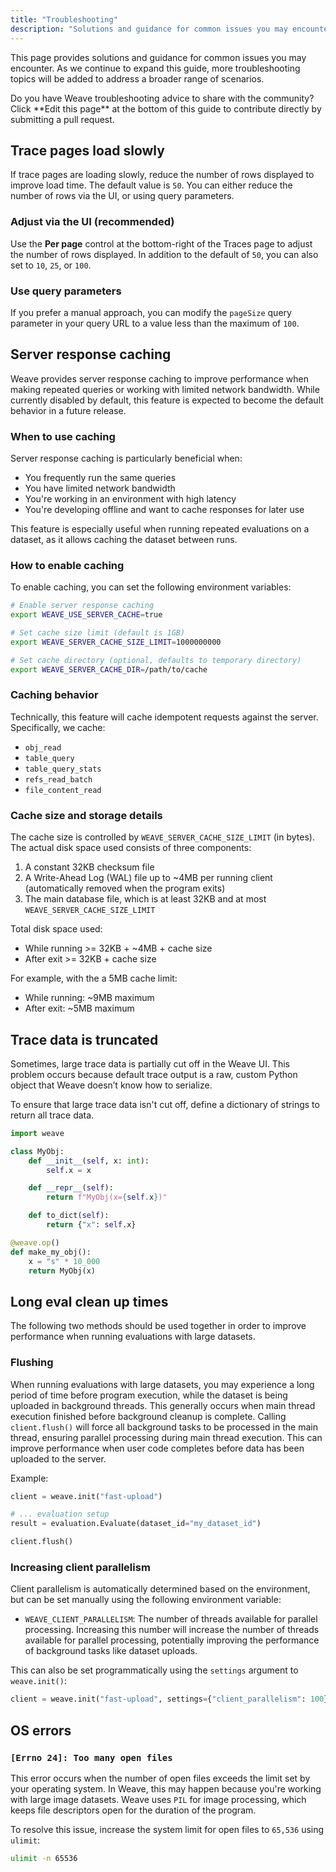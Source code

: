 ```yaml
---
title: "Troubleshooting"
description: "Solutions and guidance for common issues you may encounter with Weave"
---
```


This page provides solutions and guidance for common issues you may encounter. As we continue to expand this guide, more troubleshooting topics will be added to address a broader range of scenarios.

<Tip>
Do you have Weave troubleshooting advice to share with the community? Click **Edit this page** at the bottom of this guide to contribute directly by submitting a pull request.
</Tip>

## Trace pages load slowly

If trace pages are loading slowly, reduce the number of rows displayed to improve load time. The default value is `50`. You can either reduce the number of rows via the UI, or using query parameters.

### Adjust via the UI (recommended)

Use the **Per page** control at the bottom-right of the Traces page to adjust the number of rows displayed. In addition to the default of `50`, you can also set to `10`, `25`, or `100`.

### Use query parameters

If you prefer a manual approach, you can modify the `pageSize` query parameter in your query URL to a value less than the maximum of `100`.

## Server response caching

Weave provides server response caching to improve performance when making repeated queries or working with limited network bandwidth. While currently disabled by default, this feature is expected to become the default behavior in a future release.

### When to use caching

Server response caching is particularly beneficial when:

- You frequently run the same queries
- You have limited network bandwidth
- You're working in an environment with high latency
- You're developing offline and want to cache responses for later use

This feature is especially useful when running repeated evaluations on a dataset, as it allows caching the dataset between runs.

### How to enable caching

To enable caching, you can set the following environment variables:

```bash
# Enable server response caching
export WEAVE_USE_SERVER_CACHE=true

# Set cache size limit (default is 1GB)
export WEAVE_SERVER_CACHE_SIZE_LIMIT=1000000000

# Set cache directory (optional, defaults to temporary directory)
export WEAVE_SERVER_CACHE_DIR=/path/to/cache
```

### Caching behavior

Technically, this feature will cache idempotent requests against the server. Specifically, we cache:

- `obj_read`
- `table_query`
- `table_query_stats`
- `refs_read_batch`
- `file_content_read`

### Cache size and storage details

The cache size is controlled by `WEAVE_SERVER_CACHE_SIZE_LIMIT` (in bytes). The actual disk space used consists of three components:

1. A constant 32KB checksum file
2. A Write-Ahead Log (WAL) file up to ~4MB per running client (automatically removed when the program exits)
3. The main database file, which is at least 32KB and at most `WEAVE_SERVER_CACHE_SIZE_LIMIT`

Total disk space used:

- While running >= 32KB + ~4MB + cache size
- After exit >= 32KB + cache size

For example, with the a 5MB cache limit:

- While running: ~9MB maximum
- After exit: ~5MB maximum

## Trace data is truncated

Sometimes, large trace data is partially cut off in the Weave UI. This problem occurs because default trace output is a raw, custom Python object that Weave doesn’t know how to serialize.

To ensure that large trace data isn't cut off, define a dictionary of strings to return all trace data. 

```python
import weave

class MyObj:
    def __init__(self, x: int):
        self.x = x

    def __repr__(self):
        return f"MyObj(x={self.x})"

    def to_dict(self):
        return {"x": self.x}

@weave.op()
def make_my_obj():
    x = "s" * 10_000
    return MyObj(x)
```

## Long eval clean up times

The following two methods should be used together in order to improve performance when running evaluations with large datasets.

### Flushing

When running evaluations with large datasets, you may experience a long period of time before program execution, while the dataset is being uploaded in background threads. This generally occurs when main thread execution finished before background cleanup is complete. Calling `client.flush()` will force all background tasks to be processed in the main thread, ensuring parallel processing during main thread execution. This can improve performance when user code completes before data has been uploaded to the server.

Example:

```python
client = weave.init("fast-upload")

# ... evaluation setup
result = evaluation.Evaluate(dataset_id="my_dataset_id")

client.flush()
```

### Increasing client parallelism

Client parallelism is automatically determined based on the environment, but can be set manually using the following environment variable:

- `WEAVE_CLIENT_PARALLELISM`: The number of threads available for parallel processing. Increasing this number will increase the number of threads available for parallel processing, potentially improving the performance of background tasks like dataset uploads.

This can also be set programmatically using the `settings` argument to `weave.init()`:

```python
client = weave.init("fast-upload", settings={"client_parallelism": 100})
```

## OS errors

### `[Errno 24]: Too many open files`

This error occurs when the number of open files exceeds the limit set by your operating system. In Weave, this may happen because you're working with large image datasets. Weave uses `PIL` for image processing, which keeps file descriptors open for the duration of the program.

To resolve this issue, increase the system limit for open files to `65,536` using `ulimit`:

```bash
ulimit -n 65536
```
